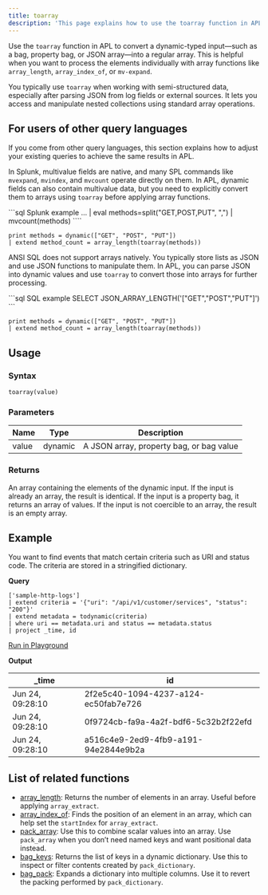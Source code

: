 ```yaml
---
title: toarray
description: 'This page explains how to use the toarray function in APL.'
---
```


Use the `toarray` function in APL to convert a dynamic-typed input—such as a bag, property bag, or JSON array—into a regular array. This is helpful when you want to process the elements individually with array functions like `array_length`, `array_index_of`, or `mv-expand`.

You typically use `toarray` when working with semi-structured data, especially after parsing JSON from log fields or external sources. It lets you access and manipulate nested collections using standard array operations.

## For users of other query languages

If you come from other query languages, this section explains how to adjust your existing queries to achieve the same results in APL.

<AccordionGroup>
<Accordion title="Splunk SPL users">

In Splunk, multivalue fields are native, and many SPL commands like `mvexpand`, `mvindex`, and `mvcount` operate directly on them. In APL, dynamic fields can also contain multivalue data, but you need to explicitly convert them to arrays using `toarray` before applying array functions.

<CodeGroup>
```sql Splunk example
... | eval methods=split("GET,POST,PUT", ",") | mvcount(methods)
````

```kusto APL equivalent
print methods = dynamic(["GET", "POST", "PUT"])
| extend method_count = array_length(toarray(methods))
```

</CodeGroup>

</Accordion>
<Accordion title="ANSI SQL users">

ANSI SQL does not support arrays natively. You typically store lists as JSON and use JSON functions to manipulate them. In APL, you can parse JSON into dynamic values and use `toarray` to convert those into arrays for further processing.

<CodeGroup>
```sql SQL example
SELECT JSON_ARRAY_LENGTH('["GET","POST","PUT"]')
```

```kusto APL equivalent
print methods = dynamic(["GET", "POST", "PUT"])
| extend method_count = array_length(toarray(methods))
```

</CodeGroup>

</Accordion>
</AccordionGroup>

## Usage

### Syntax

```kusto
toarray(value)
```

### Parameters

| Name  | Type    | Description                              |
| ----- | ------- | ---------------------------------------- |
| value | dynamic | A JSON array, property bag, or bag value |

### Returns

An array containing the elements of the dynamic input. If the input is already an array, the result is identical. If the input is a property bag, it returns an array of values. If the input is not coercible to an array, the result is an empty array.

## Example

You want to find events that match certain criteria such as URI and status code. The criteria are stored in a stringified dictionary.

**Query**

```kusto
['sample-http-logs']
| extend criteria = '{"uri": "/api/v1/customer/services", "status": "200"}'
| extend metadata = todynamic(criteria)
| where uri == metadata.uri and status == metadata.status
| project _time, id
```

[Run in Playground](https://play.axiom.co/axiom-play-qf1k/query?initForm=%7B%22apl%22%3A%22%5B'sample-http-logs'%5D%20%7C%20extend%20criteria%20%3D%20'%7B%5C"uri%5C"%3A%20%5C"%2Fapi%2Fv1%2Fcustomer%2Fservices%5C"%2C%20%5C"status%5C"%3A%20%5C"200%5C"%7D'%20%7C%20extend%20metadata%20%3D%20todynamic(criteria)%20%7C%20where%20uri%20%3D%3D%20metadata.uri%20and%20status%20%3D%3D%20metadata.status%20%7C%20project%20_time%2C%20id%22%7D)

**Output**

| _time | id |
| ------- | ------- |
| Jun 24, 09:28:10     | 2f2e5c40-1094-4237-a124-ec50fab7e726    |
| Jun 24, 09:28:10    | 0f9724cb-fa9a-4a2f-bdf6-5c32b2f22efd    |
| Jun 24, 09:28:10     | a516c4e9-2ed9-4fb9-a191-94e2844e9b2a     |

## List of related functions

- [array_length](/apl/scalar-functions/array-functions/array-length): Returns the number of elements in an array. Useful before applying `array_extract`.
- [array_index_of](/apl/scalar-functions/array-functions/array-index-of): Finds the position of an element in an array, which can help set the `startIndex` for `array_extract`.
- [pack_array](/apl/scalar-functions/array-functions/pack-array): Use this to combine scalar values into an array. Use `pack_array` when you don’t need named keys and want positional data instead.
- [bag_keys](/apl/scalar-functions/array-functions/bag-keys): Returns the list of keys in a dynamic dictionary. Use this to inspect or filter contents created by `pack_dictionary`.
- [bag_pack](/apl/scalar-functions/array-functions/bag-pack): Expands a dictionary into multiple columns. Use it to revert the packing performed by `pack_dictionary`.
